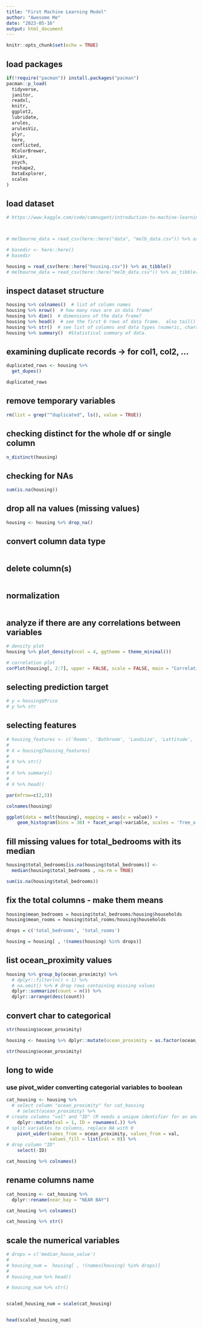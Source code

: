 ```yaml
---
title: "First Machine Learning Model"
author: "Awesome Me"
date: "2023-05-16"
output: html_document
---
```


```r
knitr::opts_chunk$set(echo = TRUE)
```

## load packages
```r
if(!require("pacman")) install.packages("pacman")
pacman::p_load(
  tidyverse,
  janitor,
  readxl,
  knitr,
  ggplot2,
  lubridate,
  arules,
  arulesViz,
  plyr,
  here,
  conflicted,
  RColorBrewer,
  skimr,
  psych,
  reshape2,
  DataExplorer,
  scales
)

```



## load dataset

```r
# https://www.kaggle.com/code/camnugent/introduction-to-machine-learning-in-r-tutorial



# melbourne_data = read_csv(here::here("data", "melb_data.csv")) %>% as_tibble()

# basedir <- here::here()
# basedir

housing = read_csv(here::here("housing.csv")) %>% as_tibble()
# melbourne_data = read_csv(here::here("melb_data.csv")) %>% as_tibble()


```

## inspect dataset structure 

```r

housing %>% colnames()  # list of column names
housing %>% nrow()  # how many rows are in data frame?
housing %>% dim()  # dimensions of the data frame?
housing %>% head()  # see the first 6 rows of data frame.  also tail()
housing %>% str()  # see list of columns and data types (numeric, character, etc)
housing %>% summary()  #Statistical summary of data.


```

## examining duplicate records -> for col1, col2, ...

```r

duplicated_rows <- housing %>% 
  get_dupes()

duplicated_rows

```


## remove temporary variables 
```r

rm(list = grep("^duplicated", ls(), value = TRUE))

```

## checking distinct for the whole df or single column
```r

n_distinct(housing) 


```

## checking for NAs
```r
sum(is.na(housing))

```

## drop all na values (missing values)
```r

housing <- housing %>% drop_na()

```


## convert column data type
```r


```

## delete column(s)
```r


```



## normalization
```r


```


## analyze if there are any correlations between variables
```r
# density plot
housing %>% plot_density(ncol = 4, ggtheme = theme_minimal())

# correlation plot
corPlot(housing[, 2:7], upper = FALSE, scale = FALSE, main = "Correlation Sales")

```

## selecting prediction target
```r
# y = housing$Price
# y %>% str

```

## selecting features 
```r

# housing_features <- c('Rooms', 'Bathroom', 'Landsize', 'Lattitude', 'Longtitude')
# 
# X = housing[housing_features]
# 
# X %>% str()
# 
# X %>% summary()
# 
# X %>% head()

```
```r

par(mfrow=c(2,5))

```

```r
colnames(housing)

```

```r

ggplot(data = melt(housing), mapping = aes(x = value)) + 
    geom_histogram(bins = 30) + facet_wrap(~variable, scales = 'free_x')

```

## fill missing values for total_bedrooms with its median
```r

housing$total_bedrooms[is.na(housing$total_bedrooms)] <- 
  median(housing$total_bedrooms , na.rm = TRUE)

sum(is.na(housing$total_bedrooms))

```
## fix the total columns - make them means
```r
housing$mean_bedrooms = housing$total_bedrooms/housing$households
housing$mean_rooms = housing$total_rooms/housing$households

drops = c('total_bedrooms', 'total_rooms')

housing = housing[ , !(names(housing) %in% drops)]

```

## list ocean_proximity values
```r
housing %>% group_by(ocean_proximity) %>% 
  # dplyr::filter(n() > 1) %>% 
  # na.omit() %>% # drop rows containing missing values
  dplyr::summarize(count = n()) %>% 
  dplyr::arrange(desc(count))

```
## convert char to categorical
```r

str(housing$ocean_proximity)

housing <- housing %>% dplyr::mutate(ocean_proximity = as.factor(ocean_proximity))

str(housing$ocean_proximity)

```
## long to wide 
### use pivot_wider converting categorial variables to boolean
```r
cat_housing <- housing %>% 
  # select column "ocean_proximity" for cat_housing
    # select(ocean_proximity) %>%
# create columns "val" and "ID" (R needs a unique identifier for an anchor when pivoting)
    dplyr::mutate(val = 1, ID = rownames(.)) %>%
# split variables to columns, replace NA with 0
    pivot_wider(names_from = ocean_proximity, values_from = val,
                values_fill = list(val = 0)) %>%
# drop column "ID"
    select(-ID)

cat_housing %>% colnames()

```

## rename columns name
```r

cat_housing <- cat_housing %>% 
  dplyr::rename(near_bay = "NEAR BAY")

cat_housing %>% colnames()

cat_housing %>% str()

```


## scale the numerical variables
```r
# drops = c('median_house_value')
# 
# housing_num =  housing[ , !(names(housing) %in% drops)]
# 
# housing_num %>% head()

# housing_num %>% str()


scaled_housing_num = scale(cat_housing)


head(scaled_housing_num)

```






